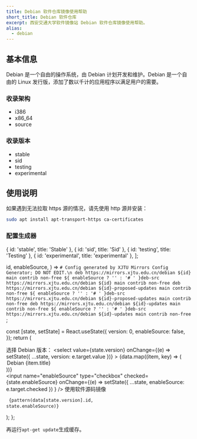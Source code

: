 ```yaml
---
title: Debian 软件仓库镜像使用帮助
short_title: Debian 软件仓库
excerpt: 西安交通大学软件镜像站 Debian 软件仓库镜像使用帮助。
alias:
  - debian
---
```


## 基本信息

Debian 是一个自由的操作系统，由 Debian 计划开发和维护。Debian 是一个自由的 Linux 发行版，添加了数以千计的应用程序以满足用户的需要。

### 收录架构

- i386
- x86_64
- source

### 收录版本

- stable
- sid
- testing
- experimental

## 使用说明

如果遇到无法拉取 https 源的情况，请先使用 http 源并安装：

```bash
sudo apt install apt-transport-https ca-certificates
```

[//]: # "{ id: 'bionic', title: '18.04 LTS (Bionic Beaver)' },"
[//]: # "{ id: 'xenial', title: '16.04 LTS (Xenial Xerus)' },"
[//]: # "{ id: 'trusty', title: '14.04 LTS (Trusty Tahr)' },"

### 配置生成器

  { id: 'stable', title: 'Stable' },
  { id: 'sid', title: 'Sid' },
  { id: 'testing', title: 'Testing' },
  { id: 'experimental', title: 'experimental' },
];

  id,
  enableSource,
) => `# Config generated by XJTU Mirrors Config Generator; DO NOT EDIT.\n
deb https://mirrors.xjtu.edu.cn/debian ${id} main contrib non-free
${
  enableSource ? '' : '# '
}deb-src https://mirrors.xjtu.edu.cn/debian ${id} main contrib non-free
deb https://mirrors.xjtu.edu.cn/debian ${id}-proposed-updates main contrib non-free
${
  enableSource ? '' : '# '
}deb-src https://mirrors.xjtu.edu.cn/debian ${id}-proposed-updates main contrib non-free
deb https://mirrors.xjtu.edu.cn/debian ${id}-updates main contrib non-free
${
  enableSource ? '' : '# '
}deb-src https://mirrors.xjtu.edu.cn/debian ${id}-updates main contrib non-free
`;

  const [state, setState] = React.useState({
    version: 0,
    enableSource: false,
  });
  return (
    <div>
      <p>
        选择 Debian 版本：
        <select
          value={state.version}
          onChange={(e) => setState({ ...state, version: e.target.value })}
        >
          {data.map((item, key) => (
            <option key={key} value={key}>
              Debian {item.title}
            </option>
          ))}
        </select>
        <br />
        <span className="space-x-2">
          <label className="text-sm">
            <input
              name="enableSource"
              type="checkbox"
              checked={state.enableSource}
              onChange={(e) =>
                setState({ ...state, enableSource: e.target.checked })
              }
            />
            使用软件源码镜像
          </label>
        </span>
      </p>
      <pre>
        <code className="language-shell">
          {pattern(data[state.version].id, state.enableSource)}
        </code>
      </pre>
    </div>
  );
};

<ConfigGenerator />

再运行`apt-get update`生成缓存。
